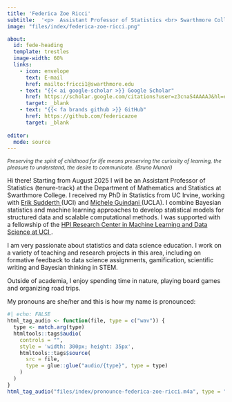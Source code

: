 ```yaml
---
title: 'Federica Zoe Ricci'
subtitle:  '<p>  Assistant Professor of Statistics <br> Swarthmore College </p>'
image: "files/index/federica-zoe-ricci.png"

about:
  id: fede-heading
  template: trestles
  image-width: 60%
  links:
    - icon: envelope
      text: E-mail
      href: mailto:fricci1@swarthmore.edu  
    - text: "{{< ai google-scholar >}} Google Scholar"
      href: https://scholar.google.com/citations?user=z3cnaS4AAAAJ&hl=en
      target: _blank 
    - text: "{{< fa brands github >}} GitHub"
      href: https://github.com/federicazoe
      target: _blank 
      
editor: 
  mode: source
---
```


::: {#fede-heading}
<p style="font-size:12px; font-style:italic; color:#2a3733;">
Preserving the spirit of childhood for life means preserving the curiosity of learning, the pleasure to understand, the desire to communicate. (Bruno Munari)
</p>

Hi there! Starting from August 2025 I will be an Assistant Professor of Statistics (tenure-track) at the Department of Mathematics and Statistics at Swarthmore College. I received my PhD in Statistics from UC Irvine, working with <a href="https://www.ics.uci.edu/~sudderth/" target="_blank"> Erik Sudderth </a> (UCI) and <a href ="https://www.micheleguindani.info/" target="_blank"> Michele Guindani </a> (UCLA). I combine Bayesian statistics and machine learning approaches to develop statistical models for structured data and scalable computational methods. I was supported with a fellowship of the <a href="https://hpi.ics.uci.edu/" target="_blank"> HPI Research Center in Machine Learning and Data Science at UCI </a>.

I am very passionate about statistics and data science education. I work on a variety of teaching and research projects in this area, including on formative feedback to data science assignments, gamification, scientific writing and Bayesian thinking in STEM.

Outside of academia, I enjoy spending time in nature, playing board games and organizing road trips. 

My pronouns are she/her and this is how my name is pronounced:

```r
#| echo: FALSE
html_tag_audio <- function(file, type = c("wav")) {
  type <- match.arg(type)
  htmltools::tags$audio(
    controls = "",
    style = 'width: 300px; height: 35px',
    htmltools::tags$source(
      src = file,
      type = glue::glue("audio/{type}", type = type)
    )
  )
}
html_tag_audio("files/index/pronounce-federica-zoe-ricci.m4a", type = "wav")
```
:::

